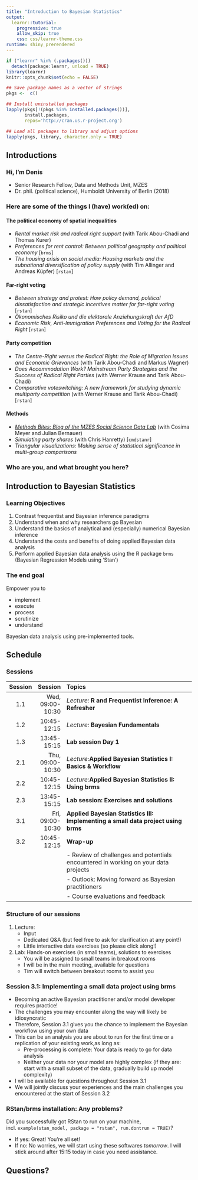 ```yaml
---
title: "Introduction to Bayesian Statistics"
output: 
  learnr::tutorial:
    progressive: true
    allow_skip: true
    css: css/learnr-theme.css
runtime: shiny_prerendered
---
```


```r
if ("learnr" %in% (.packages()))
  detach(package:learnr, unload = TRUE)
library(learnr)
knitr::opts_chunk$set(echo = FALSE)

## Save package names as a vector of strings
pkgs <-  c()

## Install uninstalled packages
lapply(pkgs[!(pkgs %in% installed.packages())], 
       install.packages,
       repos='http://cran.us.r-project.org')

## Load all packages to library and adjust options
lapply(pkgs, library, character.only = TRUE)
```

## Introductions

### Hi, I'm Denis

- Senior Research Fellow, Data and Methods Unit, MZES
- Dr. phil. (political science), Humboldt University of Berlin (2018)


### Here are some of the things I (have) work(ed) on:

#### The political economy of spatial inequalities

- *Rental market risk and radical right support* (with Tarik Abou-Chadi and Thomas Kurer)
- *Preferences for rent control: Between political geography and political economy* [`brms`]
- *The housing crisis on social media: Housing markets and the subnational diversification of policy supply* (with Tim Allinger and Andreas Küpfer) [`rstan`]

#### Far-right voting

- *Between strategy and protest: How policy demand, political dissatisfaction and strategic incentives matter for far-right voting* [`rstan`]
- *Ökonomisches Risiko und die elektorale Anziehungskraft der AfD*
- *Economic Risk, Anti-Immigration Preferences and Voting for the Radical Right* [`rstan`]

#### Party competition

- *The Centre-Right versus the Radical Right: the Role of Migration Issues and Economic Grievances* (with Tarik Abou-Chadi and Markus Wagner)
- *Does Accommodation Work? Mainstream Party Strategies and the Success of Radical Right Parties* (with Werner Krause and Tarik Abou-Chadi)
- *Comparative voteswitching: A new framework for studying dynamic multiparty competition* (with Werner Krause and Tarik Abou-Chadi) [`rstan`]


#### Methods

- [*Methods Bites: Blog of the MZES Social Science Data Lab*](https://www.mzes.uni-mannheim.de/socialsciencedatalab/) (with Cosima Meyer and Julian Bernauer)
- *Simulating party shares* (with Chris Hanretty) [`cmdstanr`]
- *Triangular visualizations: Making sense of statistical significance in multi-group comparisons*

### Who are you, and what brought you here?

## Introduction to Bayesian Statistics

###  Learning Objectives

1. Contrast frequentist and Bayesian inference paradigms
1. Understand when and why researchers go Bayesian
1. Understand the basics of analytical and (especially) numerical Bayesian inference
1. Understand the costs and benefits of doing applied Bayesian data analysis
1. Perform applied Bayesian data analysis using the R package `brms` (Bayesian Regression Models using 'Stan')

### The end goal

Empower you to 

- implement
- execute 
- process
- scrutinize
- understand

Bayesian data analysis using pre-implemented tools.

## Schedule

### Sessions

| Session | Session          | Topics                                                                             |
| :-----: | ---------------: | :----------------------------------------------------------------------------------|
|    1.1  | Wed, 09:00-10:30 | *Lecture:* **R and Frequentist Inference: A Refresher**                            |
|    1.2  |      10:45-12:15 | *Lecture:* **Bayesian Fundamentals**                                               |
|    1.3  |      13:45-15:15 | **Lab session Day 1**                                                              |
|    2.1  | Thu, 09:00-10:30 | *Lecture:***Applied Bayesian Statistics I: Basics & Workflow**                     |
|    2.2  |      10:45-12:15 | *Lecture:***Applied Bayesian Statistics II: Using brms**                           |
|    2.3  |      13:45-15:15 | **Lab session: Exercises and solutions**                                           |
|    3.1  | Fri, 09:00-10:30 | **Applied Bayesian Statistics III: Implementing a small data project using brms**  |    
|    3.2  |      10:45-12:15 | **Wrap-up**                                                                        |
|         |                  | - Review of challenges and potentials encountered in working on your data projects |
|         |                  | - Outlook: Moving forward as Bayesian practitioners                                |
|         |                  | - Course evaluations and feedback                                                  |

### Structure of our sessions

1. Lecture:
    - Input
    - Dedicated Q&A (but feel free to ask for clarification at any point!)
    - Little interactive data exercises (so please click along!)
2. Lab: Hands-on exercises (in small teams), solutions to exercises
    - You will be assigned to small teams in breakout rooms
    - I will be in the main meeting, available for questions
    - Tim will switch between breakout rooms to assist you

### Session 3.1: Implementing a small data project using brms

- Becoming an active Bayesian practitioner and/or model developer requires practice!
- The challenges you may encounter along the way will likely be idiosyncratic
- Therefore, Session 3.1 gives you the chance to implement the Bayesian workflow using your own data
- This can be an analysis you are about to run for the first time or a replication of your existing work,as long as:
    - Pre-processing is complete: Your data is ready to go for data analysis
    - Neither your data nor your model are highly complex (if they are: start with a small subset of the data, gradually build up model complexity)
- I will be available for questions throughout Session 3.1
- We will jointly discuss your experiences and the main challenges you encountered at the start of Session 3.2

### RStan/brms installation: Any problems?

Did you successfully got RStan to run on your machine, incl. `example(stan_model, package = "rstan", run.dontrun = TRUE) `?

- If yes: Great! You're all set!
- If no: No worries, we will start using these softwares *tomorrow*. I will stick around after 15:15 today in case you need assistance.

## Questions?




